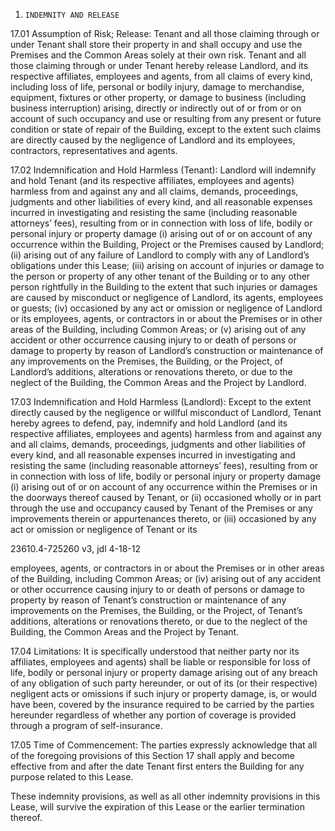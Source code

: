 1. `INDEMNITY AND RELEASE`

17.01           Assumption of Risk; Release:     Tenant and all those claiming through or under Tenant shall store their property in and shall occupy and use the Premises and the Common Areas solely at their own risk.  Tenant and all those claiming through or under Tenant hereby release Landlord, and its respective affiliates, employees and agents, from all claims of every kind, including loss of life, personal or bodily injury, damage to merchandise, equipment, fixtures or other property, or damage to business (including business interruption) arising, directly or indirectly out of or from or on account of such                                                                                                                                                                                                                                                                                                                                                                                                                                                                               occupancy and use or resulting from any present or future condition or state of repair of the Building, except to the extent such claims are directly caused by the negligence of Landlord and its employees, contractors, representatives and agents.

17.02           Indemnification and Hold Harmless (Tenant):     Landlord will indemnify and hold Tenant (and its respective affiliates, employees and agents) harmless from and against any and all claims, demands, proceedings, judgments and other liabilities of every kind, and all reasonable expenses incurred in investigating and resisting the same (including reasonable attorneys’ fees), resulting from or in connection with loss of life, bodily or personal injury or property damage (i) arising out of or on account of any occurrence within the Building, Project or the Premises caused by Landlord; (ii) arising out of any failure of Landlord to comply with any of Landlord’s obligations under this Lease; (iii) arising on account of injuries or damage to the person or property of any other tenant of the Building or to any other person rightfully in the Building to the extent that such injuries or damages are caused by misconduct or negligence of Landlord, its agents, employees or guests; (iv) occasioned by any act or omission or negligence of Landlord or its employees, agents, or contractors in or about the Premises or in other areas of the Building, including Common Areas; or (v) arising out of any accident or other occurrence causing injury to or death of persons or damage to property by reason of Landlord’s construction or maintenance of any improvements on the Premises, the Building, or the Project, of Landlord’s additions, alterations or renovations thereto, or due to the neglect of the Building, the Common Areas and the Project by Landlord.

17.03           Indemnification and Hold Harmless (Landlord):     Except to the extent directly caused by the negligence or willful misconduct of Landlord, Tenant hereby agrees to defend, pay, indemnify and hold Landlord (and its respective affiliates, employees and agents) harmless from and against any and all claims, demands, proceedings, judgments and other liabilities of every kind, and all reasonable expenses incurred in investigating and resisting the same (including reasonable attorneys’ fees), resulting from or in connection with loss of life, bodily or personal injury or property damage (i) arising out of or on account of any occurrence within the Premises or in the doorways thereof caused by Tenant, or (ii) occasioned wholly or in part through the use and occupancy caused by Tenant of the Premises or any improvements therein or appurtenances thereto, or (iii) occasioned by any act or omission or negligence of Tenant or its

23610.4-725260 v3, jdl 4-18-12

employees, agents, or contractors in or about the Premises or in other areas of the Building, including Common Areas; or (iv) arising out of any accident or other occurrence causing injury to or death of persons or damage to property by reason of Tenant’s construction or maintenance of any improvements on the Premises, the Building, or the Project, of Tenant’s additions, alterations or renovations thereto, or due to the neglect of the Building, the Common Areas and the Project by Tenant.

17.04           Limitations:     It is specifically understood that neither party nor its affiliates, employees and agents) shall be liable or responsible for loss of life, bodily or personal injury or property damage arising out of any breach of any obligation of such party hereunder, or out of its (or their respective) negligent acts or omissions if such injury or property damage, is, or would have been, covered by the insurance required to be carried by the parties hereunder regardless of whether any portion of coverage is provided through a program of self-insurance.

17.05           Time of Commencement:     The parties expressly acknowledge that all of the foregoing provisions of this Section 17 shall apply and become effective from and after the date Tenant first enters the Building for any purpose related to this Lease.

These indemnity provisions, as well as all other indemnity provisions in this Lease, will survive the expiration of this Lease or the earlier termination thereof.